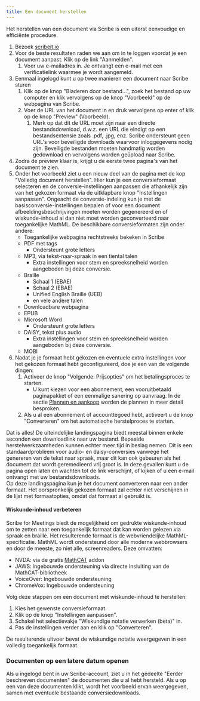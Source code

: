 ```yaml
---
title: Een document herstellen
---
```



Het herstellen van een document via Scribe is een uiterst eenvoudige en efficiënte procedure.
1. Bezoek [scribeit.io](https://scribeit.io)
1. Voor de beste resultaten raden we aan om in te loggen voordat je een document aanpast. Klik op de link "Aanmelden".
    1. Voer uw e-mailadres in. Je ontvangt een e-mail met een verificatielink waarmee je wordt aangemeld.
1. Eenmaal ingelogd kunt u op twee manieren een document naar Scribe sturen
    1. Klik op de knop "Bladeren door bestand...", zoek het bestand op uw computer en klik vervolgens op de knop "Voorbeeld" op de webpagina van Scribe.
    1. Voer de URL van het document in en druk vervolgens op enter of klik op de knop "Preview" (Voorbeeld).
        1. Merk op dat dit de URL moet zijn naar een directe bestandsdownload, d.w.z. een URL die eindigt op een bestandsextensie zoals .pdf, .jpg, enz. Scribe ondersteunt geen URL's voor beveiligde downloads waarvoor inloggegevens nodig zijn. Beveiligde bestanden moeten handmatig worden gedownload en vervolgens worden geüpload naar Scribe.
1. Zodra de preview klaar is, krijgt u de eerste twee pagina's van het document te zien.
1. Onder het voorbeeld ziet u een nieuw deel van de pagina met de kop "Volledig document herstellen". Hier kun je een conversieformaat selecteren en de conversie-instellingen aanpassen die afhankelijk zijn van het gekozen formaat via de uitklapbare knop "Instellingen aanpassen". Ongeacht de conversie-indeling kun je met de basisconversie-instellingen bepalen of voor een document afbeeldingsbeschrijvingen moeten worden gegenereerd en of wiskunde-inhoud al dan niet moet worden geconverteerd naar toegankelijke MathML. De beschikbare conversieformaten zijn onder andere:
    * Toegankelijke webpagina rechtstreeks bekeken in Scribe
    * PDF met tags
        * Ondersteunt grote letters
    * MP3, via tekst-naar-spraak in een tiental talen
        * Extra instellingen voor stem en spreeksnelheid worden aangeboden bij deze conversie.
    * Braille
        * Schaal 1 (EBAE)
        * Schaal 2 (EBAE)
        * Unified English Braille (UEB)
        * en vele andere talen
    * Downloadbare webpagina
    * EPUB
    * Microsoft Word
        * Ondersteunt grote letters
    * DAISY, tekst plus audio
        * Extra instellingen voor stem en spreeksnelheid worden aangeboden bij deze conversie.
    * MOBI
1. Nadat je je formaat hebt gekozen en eventuele extra instellingen voor het gekozen formaat hebt geconfigureerd, doe je een van de volgende dingen:
    1. Activeer de knop "Volgende: Prijsopties" om het betalingsproces te starten.
        * U kunt kiezen voor een abonnement, een vooruitbetaald paginapakket of een eenmalige sanering op aanvraag. In de sectie [Plannen en aankoop](../plannen) worden de plannen in meer detail besproken.
    1. Als u al een abonnement of accounttegoed hebt, activeert u de knop "Converteren" om het automatische herstelproces te starten. 

Dat is alles! De uiteindelijke landingspagina biedt meestal binnen enkele seconden een downloadlink naar uw bestand. Bepaalde herstelwerkzaamheden kunnen echter meer tijd in beslag nemen. Dit is een standaardprobleem voor audio- en daisy-conversies vanwege het genereren van de tekst naar spraak, maar dit kan ook gebeuren als het document dat wordt geremedieerd vrij groot is. In deze gevallen kunt u de pagina open laten en wachten tot de link verschijnt, of kijken of u een e-mail ontvangt met uw bestandsdownloads.  
Op deze landingspagina kun je het document converteren naar een ander formaat. Het oorspronkelijk gekozen formaat zal echter niet verschijnen in de lijst met formaatopties, omdat dat formaat al gebruikt is.

#### Wiskunde-inhoud verbeteren

Scribe for Meetings biedt de mogelijkheid om gedrukte wiskunde-inhoud om te zetten naar een toegankelijk formaat dat kan worden gelezen via spraak en braille. Het resulterende formaat is de webvriendelijke MathML-specificatie. MathML wordt ondersteund door alle moderne webbrowsers en door de meeste, zo niet alle, screenreaders. Deze omvatten:
* NVDA: via de gratis [MathCAT](https://addons.nvda-project.org/addons/MathCAT.en.html) addon
* JAWS: ingebouwde ondersteuning via directe insluiting van de MathCAT-bibliotheek
* VoiceOver: Ingebouwde ondersteuning
* ChromeVox: Ingebouwde ondersteuning

Volg deze stappen om een document met wiskunde-inhoud te herstellen:
1. Kies het gewenste conversieformaat.
1. Klik op de knop "Instellingen aanpassen".
1. Schakel het selectievakje "Wiskundige notatie verwerken (bèta)" in.
1. Pas de instellingen verder aan en klik op "Converteren".

De resulterende uitvoer bevat de wiskundige notatie weergegeven in een volledig toegankelijk formaat.

### Documenten op een latere datum openen

Als u ingelogd bent in uw Scribe-account, ziet u in het gedeelte "Eerder beschreven documenten" de documenten die u al hebt hersteld. Als u op een van deze documenten klikt, wordt het voorbeeld ervan weergegeven, samen met eventuele bestaande conversiedownloads.